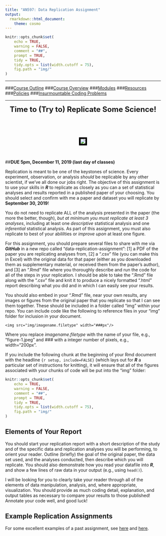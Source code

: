 ```yaml
---
title: "AN597: Data Replication Assignment"
output: 
  rmarkdown::html_document:
    theme: cosmo
---
```


```r
knitr::opts_chunk$set(
	echo = TRUE,
	warning = FALSE,
	comment = "##",
	prompt = TRUE,
	tidy = TRUE,
	tidy.opts = list(width.cutoff = 75),
	fig.path = "img/"
)
```

***

###[Course Outline](https://fuzzyatelin.github.io/bioanth-stats/outline.html)
###[Course Overview](https://fuzzyatelin.github.io/bioanth-stats/overview.html)
###[Modules](https://fuzzyatelin.github.io/bioanth-stats/modules.html)
###[Resources](https://fuzzyatelin.github.io/bioanth-stats/resources.html)
###[Policies](https://fuzzyatelin.github.io/bioanth-stats/policies.html)
###[Insurmountable Coding Problems](https://fuzzyatelin.github.io/bioanth-stats/studentproblems.html)

***
<center>

<font size="+2"><b>Time to (Try to) Replicate Some Science!</b></font></center><br>

<br>
<center><p><img src="https://68.media.tumblr.com/47158c2c0f34b3d2ae2e5827afc9e87e/tumblr_inline_nsy5ogm6C41tt50du_500.gif" style="border:5px solid black"></p>
</center>

<br>

##**DUE 5pm, December 11, 2019 (last day of classes)**

Replication is meant to be one of the keystones of science. Every experiment, observation, or analysis *should* be replicable by any other scientist, if we've all done our jobs right. The objective of this assignment is to use your skills in ***R*** to replicate as closely as you can a set of statistical analyses and results reported in a published paper of your choosing. You should select and confirm with me a paper and dataset you will replicate by **September 30, 2019**!

You do not need to replicate ALL of the analysis presented in the paper (the more the better, though), *but at minimum you must replicate at least 3 analyses*, including at least one *descriptive* statistical analysis and one *inferential* statistical analysis. As part of this assignment, you must also replicate to best of your abililties or *improve upon* at least one figure.

For this assignment, you should prepare several files to share with me via ***GitHub*** in a new repo called "data-replication-assignment": [1] a PDF of the paper you are replicating analyses from, [2] a ".csv" file (you can make this in Excel) with the original data for that paper (either as you downloaded them as supplementary material, or received them from the paper's author), and [3] an ".Rmd" file where you thoroughly describe and run the code for all of the steps in your replication. I should be able to take the ".Rmd" file along with the ".csv" file and knit it to produce a nicely formatted ".html" report describing what you did and in which I can easily see your results.

You should also embed in your ".Rmd" file, near your own results, any images or figures from the original paper that you replicate so that I can see them together. These should be included in a folder called "img" within your repo. You can include code like the following to reference files in your "img" folder for inclusion in your document.

`<img src="img/imagename.filetype" width="###px"/>`

Where you replace *imagename.filetype* with the name of your file, e.g., "figure-1.jpeg" and *###* with a integer number of pixels, e.g., width="200px".

If you include the following chunk at the beginning of your Rmd document with the headline `{r setup, include=FALSE}` (which lays out for ***R*** a particular set of instructions for knitting), it will ensure that all of the figures associated with your chunks of code will be put into the "img" folder:

```r
knitr::opts_chunk$set(
	echo = TRUE,
	warning = FALSE,
	comment = "##",
	prompt = TRUE,
	tidy = TRUE,
	tidy.opts = list(width.cutoff = 75),
	fig.path = "img/"
)
```

## Elements of Your Report

You should start your replication report with a short description of the study and of the specific data and replication analyses you will be performing, to orient your reader. Outline (briefly) the goal of the original paper, the data set used, and the analyses conducted, then describe which you will replicate. You should also demonstrate how you read your datafile into ***R***, and show a few lines of raw data in your output (e.g., using `head()`).

I will be looking for you to clearly take your reader through all of the elements of data manipulation, analysis, and, where appropriate, visualization. You should provide as much coding detail, explanation, and output tables as necessary to compare your results to those published! Annotate your code well, and good luck!

## Example Replication Assignments

For some excellent examples of a past assignment, see [here](https://fuzzyatelin.github.io/bioanth-stats/jung_replication.html) and [here](https://fuzzyatelin.github.io/bioanth-stats/codlin_replication.html).
